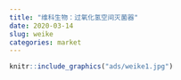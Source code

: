```yaml
---
title: "维科生物：过氧化氢空间灭菌器"
date: 2020-03-14
slug: weike
categories: market
---
```


```r
knitr::include_graphics("ads/weike1.jpg")
```
